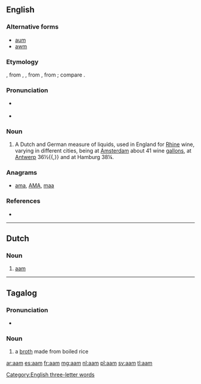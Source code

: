 {{also|AAM|Aam}}
==English==

{{Webster 1913}}

===Alternative forms===
* [[aum]]
* [[awm]]

===Etymology===
{{borrowing|nl|aam}}, from {{etyl|de}} {{term|Ahm|lang=de}}, {{term|Ohm|lang=de}}, from {{etyl|LL.}} {{term|lang=la|ama}}, from {{etyl|grc}} {{term|||tr=amē|bucket|lang=grc}}{{rfscript|grc}}; compare {{etyl|la}} {{term|hama||water bucket|lang=la}}.

===Pronunciation===
* {{a|RP}} {{IPA|/ɑːm/|/ɔːm}}
* {{a|GA}} {{IPA|/ɑm/|/ɔm}}

===Noun===
{{en-noun}}

# {{historical}} A Dutch and German measure of liquids, used in England for [[Rhine]] wine, varying in different cities, being at [[Amsterdam]] about 41 wine [[gallons]], at [[Antwerp]] 36½{{,}} and at Hamburg 38¼.{{defdate|First attested from 1350 to 1470}}

===Anagrams===
* [[ama#English|ama]], [[AMA#English|AMA]], [[maa#English|maa]]

===References===
* {{reference-book | last =| first = | authorlink =  | coauthors =  | editor =Brown, Lesley  | others =  | title = The Shorter Oxford English Dictionary | origdate =  | origyear = 1933| origmonth =  | url =  | format =  | accessdate =  | accessyear =  | accessmonth =  | edition = 5th | date =  | year =2003| month =  | publisher =Oxford University Press  | location =Oxford, UK | language =  | id =  | doi = | isbn =978-0-19-860575-7 | lccn = | ol = | pages =1| chapter =  | chapterurl =  | quote =}}

[[Category:English three-letter words]]

----

==Dutch==

===Noun===
{{nl-noun|n|amen|-}}

# [[#English|aam]]

----

==Tagalog==

===Pronunciation===
* {{IPA|/aˈam/|lang=tl}}

===Noun===
{{tl-noun}}

# a [[broth]] made from boiled rice
#: {{usex|Bigyan mo ng '''aam''' ang bata.|lang=tl|translation=Give the child some rice broth.}}

[[ar:aam]]
[[es:aam]]
[[fr:aam]]
[[mg:aam]]
[[nl:aam]]
[[pl:aam]]
[[sv:aam]]
[[tl:aam]]